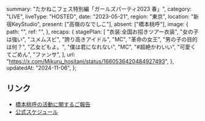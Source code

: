   summary: "たかねこフェス特別編「ガールズパーティ2023 春」",
  category: "LIVE",
  liveType: "HOSTED",
  date: "2023-05-21",
  region: "東京",
  location: "新宿KeyStudio",
  present: ["高嶺のなでしこ"],
  absent: ["橋本桃呼"],
  image: {
    path: "",
    ref: "",
  },
  recaps: {
    stagePlan: [
      "衣装:全国お招きツアー衣装",
      "女の子は強い",
      "ユメムスビ",
      "誇り高きアイドル",
      "MC",
      "革命の女王",
      "男の子の目的は何？",
      "乙女どもよ。",
      "僕は君になれない",
      "MC",
      "#超絶かわいい",
      "可愛くてごめん",
      "ファンサ",
    ],
    url: "https://x.com/Mikuru_hositani/status/1660536420484927493",
  },
  updatedAt: "2024-11-06",
};

## リンク

- [橋本桃呼の活動に関するご報告](https://takanenonadeshiko.jp/?p=1016)
- [公式スケジュール](https://takanenonadeshiko.jp/?p=1006)

